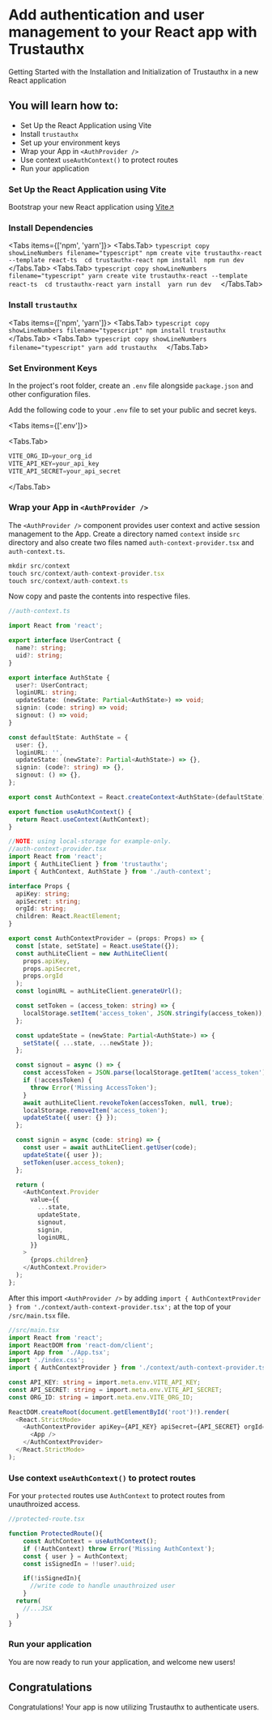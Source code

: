 
# Add authentication and user management to your React app with Trustauthx

Getting Started with the Installation and Initialization of Trustauthx in a new
React application

## You will learn how to:

- Set Up the React Application using Vite
- Install `trustauthx`
- Set up your environment keys
- Wrap your App in `<AuthProvider />`
- Use context `useAuthContext()` to protect routes
- Run your application

<Steps>

### Set Up the React Application using Vite

Bootstrap your new React application using
[Vite↗](https://vitejs.dev/guide/#scaffolding-your-first-vite-project)

### Install Dependencies

<Tabs items={['npm', 'yarn']}>
  <Tabs.Tab>
    ```typescript copy showLineNumbers filename="typescript"
    npm create vite trustauthx-react --template react-ts 
    cd trustauthx-react
    npm install 
    npm run dev 
    ```
  </Tabs.Tab>
  <Tabs.Tab> 
        ```typescript copy showLineNumbers filename="typescript"
    yarn create vite trustauthx-react --template react-ts 
    cd trustauthx-react
    yarn install 
    yarn run dev 
    ```
  </Tabs.Tab>
</Tabs>

### Install `trustauthx`

<Tabs items={['npm', 'yarn']}>
  <Tabs.Tab>
    ```typescript copy showLineNumbers filename="typescript"
    npm install trustauthx
    ```
  </Tabs.Tab>
  <Tabs.Tab> 
        ```typescript copy showLineNumbers filename="typescript"
    yarn add trustauthx 
    ```
  </Tabs.Tab>
</Tabs>

### Set Environment Keys

In the project's root folder, create an `.env` file alongside `package.json` and
other configuration files.

Add the following code to your `.env` file to set your public and secret keys.

<Tabs items={['.env']}>

<Tabs.Tab>
```typescript copy showLineNumbers filename="typescript"
VITE_ORG_ID=your_org_id
VITE_API_KEY=your_api_key
VITE_API_SECRET=your_api_secret
```
</Tabs.Tab>
</Tabs>

### Wrap your App in `<AuthProvider />`

The `<AuthProvider />` component provides user context and active session
management to the App. Create a directory named `context` inside `src` directory
and also create two files named `auth-context-provider.tsx` and
`auth-context.ts`.

```typescript copy showLineNumbers filename="typescript"
mkdir src/context
touch src/context/auth-context-provider.tsx
touch src/context/auth-context.ts
```

Now copy and paste the contents into respective files.

```typescript copy showLineNumbers filename="typescript"
//auth-context.ts

import React from 'react';

export interface UserContract {
  name?: string;
  uid?: string;
}

export interface AuthState {
  user?: UserContract;
  loginURL: string;
  updateState: (newState: Partial<AuthState>) => void;
  signin: (code: string) => void;
  signout: () => void;
}

const defaultState: AuthState = {
  user: {},
  loginURL: '',
  updateState: (newState?: Partial<AuthState>) => {},
  signin: (code?: string) => {},
  signout: () => {},
};

export const AuthContext = React.createContext<AuthState>(defaultState);

export function useAuthContext() {
  return React.useContext(AuthContext);
}
```

```typescript copy showLineNumbers filename="typescript"
//NOTE: using local-storage for example-only.
//auth-context-provider.tsx
import React from 'react';
import { AuthLiteClient } from 'trustauthx';
import { AuthContext, AuthState } from './auth-context';

interface Props {
  apiKey: string;
  apiSecret: string;
  orgId: string;
  children: React.ReactElement;
}

export const AuthContextProvider = (props: Props) => {
  const [state, setState] = React.useState({});
  const authLiteClient = new AuthLiteClient(
    props.apiKey,
    props.apiSecret,
    props.orgId
  );
  const loginURL = authLiteClient.generateUrl();

  const setToken = (access_token: string) => {
    localStorage.setItem('access_token', JSON.stringify(access_token));
  };

  const updateState = (newState: Partial<AuthState>) => {
    setState({ ...state, ...newState });
  };

  const signout = async () => {
    const accessToken = JSON.parse(localStorage.getItem('access_token'));
    if (!accessToken) {
      throw Error('Missing AccessToken');
    }
    await authLiteClient.revokeToken(accessToken, null, true);
    localStorage.removeItem('access_token');
    updateState({ user: {} });
  };

  const signin = async (code: string) => {
    const user = await authLiteClient.getUser(code);
    updateState({ user });
    setToken(user.access_token);
  };

  return (
    <AuthContext.Provider
      value={{
        ...state,
        updateState,
        signout,
        signin,
        loginURL,
      }}
    >
      {props.children}
    </AuthContext.Provider>
  );
};
```

After this import `<AuthProvider />` by adding
`import { AuthContextProvider } from './context/auth-context-provider.tsx';` at
the top of your `/src/main.tsx` file.

```typescript copy showLineNumbers filename="typescript"
//src/main.tsx
import React from 'react';
import ReactDOM from 'react-dom/client';
import App from './App.tsx';
import './index.css';
import { AuthContextProvider } from './context/auth-context-provider.tsx';

const API_KEY: string = import.meta.env.VITE_API_KEY;
const API_SECRET: string = import.meta.env.VITE_API_SECRET;
const ORG_ID: string = import.meta.env.VITE_ORG_ID;

ReactDOM.createRoot(document.getElementById('root')!).render(
  <React.StrictMode>
    <AuthContextProvider apiKey={API_KEY} apiSecret={API_SECRET} orgId={ORG_ID}>
      <App />
    </AuthContextProvider>
  </React.StrictMode>
);
```

### Use context `useAuthContext()` to protect routes

For your `protected` routes use `AuthContext` to protect routes from
unauthroized access.

```typescript copy showLineNumbers filename="typescript"
//protected-route.tsx

function ProtectedRoute(){
    const AuthContext = useAuthContext();
    if (!AuthContext) throw Error('Missing AuthContext');
    const { user } = AuthContext;
    const isSignedIn = !!user?.uid;

    if(!isSignedIn){
      //write code to handle unauthroized user
    }
  return(
    //...JSX
  )
}
```

### Run your application

You are now ready to run your application, and welcome new users!

</Steps>

## Congratulations

Congratulations! Your app is now utilizing Trustauthx to authenticate users.
